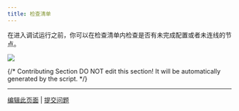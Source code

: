 ```yaml
---
title: 检查清单
---
```


在进入调试运行之前，你可以在检查清单内检查是否有未完成配置或者未连线的节点。

![](https://assets-docs.dify.ai/dify-enterprise-mintlify/zh_CN/guides/workflow/debug-and-preview/16201deaa47a518ff73c983a33ab4002.png)

{/*
Contributing Section
DO NOT edit this section!
It will be automatically generated by the script.
*/}

---

[编辑此页面](https://github.com/langgenius/dify-docs/edit/main/zh-hans/guides/workflow/debug-and-preview/checklist.mdx) | [提交问题](https://github.com/langgenius/dify-docs/issues/new?title=文档问题%3A%20l&body=%23%23%20问题描述%0A%3C%21--%20请简要描述您发现的问题%20--%3E%0A%0A%23%23%20页面链接%0Ahttps%3A%2F%2Fgithub.com%2Flanggenius%2Fdify-docs%2Fblob%2Fmain%2Fzh-hans/guides/workflow/debug-and-preview%2Fchecklist.mdx%0A%0A%23%23%20建议修改%0A%3C%21--%20如果有具体的修改建议，请在此说明%20--%3E%0A%0A%3C%21--%20感谢您对文档质量的关注！%20--%3E)

